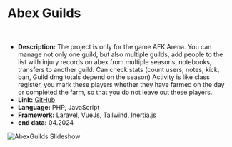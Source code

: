 # Abex Guilds

<br />

- **Description:** The project is only for the game AFK Arena. You can manage not only one guild,
  but also multiple guilds, add people to the list with injury records on abex from
  multiple seasons, notebooks, transfers to another guild. Can check stats (count
  users, notes, kick, ban, Guild dmg totals depend on the season) Activity is like
  class register, you mark these players whether they have farmed on the day or
  completed the farm, so that you do not leave out these players.
- **Link:** [GitHub](https://github.com/olek1305/AbexGuilds)
- **Language:** PHP, JavaScript
- **Framework:** Laravel, VueJs, Tailwind, Inertia.js
- **end data:** 04.2024

![AbexGuilds Slideshow](/projects/abexguilds/1.png,/projects/abexguilds/2.png,/projects/abexguilds/3.png,/projects/abexguilds/4.png) 